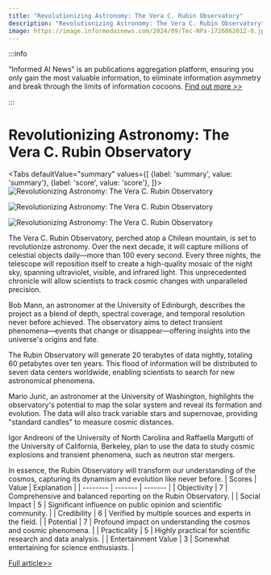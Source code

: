 ```yaml
---
title: "Revolutionizing Astronomy: The Vera C. Rubin Observatory"
description: "Revolutionizing Astronomy: The Vera C. Rubin Observatory"
image: https://image.informedainews.com/2024/09/Tec-NPa-1726062012-0.jpg
---
```



:::info

"Informed AI News" is an publications aggregation platform, ensuring you only gain the most valuable information, to eliminate information asymmetry and break through the limits of information cocoons.  [Find out more >>](/)

:::

# Revolutionizing Astronomy: The Vera C. Rubin Observatory


<Tabs
	defaultValue="summary"
	values={[
	{label: 'summary', value: 'summary'},
	{label: 'score', value: 'score'},
]}>
<TabItem value="summary">
<img
  src="https://image.informedainews.com/2024/09/Tec-NPa-1726062012-0.jpg"
  alt="Revolutionizing Astronomy: The Vera C. Rubin Observatory"
/>

<img
  src="https://image.informedainews.com/2024/09/Tec-UoS-1726062012-1.jpg"
  alt="Revolutionizing Astronomy: The Vera C. Rubin Observatory"
/>

<img
  src="https://image.informedainews.com/2024/09/Tec-qa0-1726062012-2.jpg"
  alt="Revolutionizing Astronomy: The Vera C. Rubin Observatory"
/>



The Vera C. Rubin Observatory, perched atop a Chilean mountain, is set to revolutionize astronomy. Over the next decade, it will capture millions of celestial objects daily—more than 100 every second. Every three nights, the telescope will reposition itself to create a high-quality mosaic of the night sky, spanning ultraviolet, visible, and infrared light. This unprecedented chronicle will allow scientists to track cosmic changes with unparalleled precision.

Bob Mann, an astronomer at the University of Edinburgh, describes the project as a blend of depth, spectral coverage, and temporal resolution never before achieved. The observatory aims to detect transient phenomena—events that change or disappear—offering insights into the universe's origins and fate.

The Rubin Observatory will generate 20 terabytes of data nightly, totaling 60 petabytes over ten years. This flood of information will be distributed to seven data centers worldwide, enabling scientists to search for new astronomical phenomena.

Mario Jurić, an astronomer at the University of Washington, highlights the observatory's potential to map the solar system and reveal its formation and evolution. The data will also track variable stars and supernovae, providing "standard candles" to measure cosmic distances.

Igor Andreoni of the University of North Carolina and Raffaella Margutti of the University of California, Berkeley, plan to use the data to study cosmic explosions and transient phenomena, such as neutron star mergers.

In essence, the Rubin Observatory will transform our understanding of the cosmos, capturing its dynamism and evolution like never before.
</TabItem>
<TabItem value="score">
	| Scores     | Value   | Explanation |
	| -------- | ------- | ------- |
	| Objectivity  | 7    | Comprehensive and balanced reporting on the Rubin Observatory.    |
	| Social Impact | 5     | Significant influence on public opinion and scientific community.    |
	| Credibility    | 6    | Verified by multiple sources and experts in the field.    |
	| Potential    | 7    | Profound impact on understanding the cosmos and cosmic phenomena.    |
	| Practicality    | 5    | Highly practical for scientific research and data analysis.    |
	| Entertainment Value    | 3    | Somewhat entertaining for science enthusiasts.    |
</TabItem>
</Tabs>

[Full article>>](https://nautil.us/a-movie-camera-for-the-cosmos-854489/)
